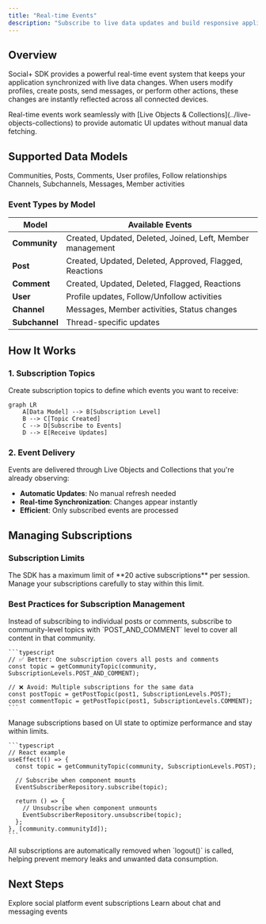 ```yaml
---
title: "Real-time Events"
description: "Subscribe to live data updates and build responsive applications with Social+ SDK real-time event system"
---
```


## Overview

Social+ SDK provides a powerful real-time event system that keeps your application synchronized with live data changes. When users modify profiles, create posts, send messages, or perform other actions, these changes are instantly reflected across all connected devices.

<Info>
Real-time events work seamlessly with [Live Objects & Collections](../live-objects-collections) to provide automatic UI updates without manual data fetching.
</Info>

## Supported Data Models

<CardGroup cols={2}>
  <Card title="Social Features" icon="users">
    Communities, Posts, Comments, User profiles, Follow relationships
  </Card>
  <Card title="Chat Features" icon="messages">
    Channels, Subchannels, Messages, Member activities
  </Card>
</CardGroup>

### Event Types by Model

| Model | Available Events |
|-------|------------------|
| **Community** | Created, Updated, Deleted, Joined, Left, Member management |
| **Post** | Created, Updated, Deleted, Approved, Flagged, Reactions |
| **Comment** | Created, Updated, Deleted, Flagged, Reactions |
| **User** | Profile updates, Follow/Unfollow activities |
| **Channel** | Messages, Member activities, Status changes |
| **Subchannel** | Thread-specific updates |

## How It Works

### 1. Subscription Topics

Create subscription topics to define which events you want to receive:

```mermaid
graph LR
    A[Data Model] --> B[Subscription Level]
    B --> C[Topic Created]
    C --> D[Subscribe to Events]
    D --> E[Receive Updates]
```

### 2. Event Delivery

Events are delivered through Live Objects and Collections that you're already observing:

- **Automatic Updates**: No manual refresh needed
- **Real-time Synchronization**: Changes appear instantly
- **Efficient**: Only subscribed events are processed


## Managing Subscriptions

### Subscription Limits

<Warning>
The SDK has a maximum limit of **20 active subscriptions** per session. Manage your subscriptions carefully to stay within this limit.
</Warning>

### Best Practices for Subscription Management

<AccordionGroup>
  <Accordion title="Use Higher-Level Topics">
    Instead of subscribing to individual posts or comments, subscribe to community-level topics with `POST_AND_COMMENT` level to cover all content in that community.
    
    ```typescript
    // ✅ Better: One subscription covers all posts and comments
    const topic = getCommunityTopic(community, SubscriptionLevels.POST_AND_COMMENT);
    
    // ❌ Avoid: Multiple subscriptions for the same data
    const postTopic = getPostTopic(post1, SubscriptionLevels.POST);
    const commentTopic = getPostTopic(post1, SubscriptionLevels.COMMENT);
    ```
  </Accordion>
  
  <Accordion title="Subscribe on Render, Unsubscribe on Leave">
    Manage subscriptions based on UI state to optimize performance and stay within limits.
    
    ```typescript
    // React example
    useEffect(() => {
      const topic = getCommunityTopic(community, SubscriptionLevels.POST);
      
      // Subscribe when component mounts
      EventSubscriberRepository.subscribe(topic);
      
      return () => {
        // Unsubscribe when component unmounts
        EventSubscriberRepository.unsubscribe(topic);
      };
    }, [community.communityId]);
    ```
  </Accordion>
  
  <Accordion title="Automatic Cleanup on Logout">
    All subscriptions are automatically removed when `logout()` is called, helping prevent memory leaks and unwanted data consumption.
  </Accordion>
</AccordionGroup>


## Next Steps

<CardGroup cols={2}>
  <Card title="Social Real-time Events" href="./social-realtime-events" icon="users">
    Explore social platform event subscriptions
  </Card>
  <Card title="Chat Real-time Events" href="./chat-realtime-events" icon="messages">
    Learn about chat and messaging events
  </Card>
</CardGroup>